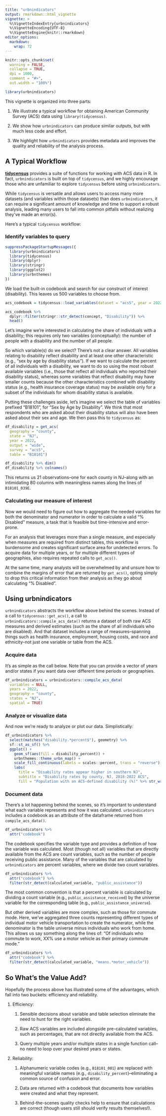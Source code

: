 ```yaml
---
title: "urbnindicators"
output: rmarkdown::html_vignette
vignette: >
  %\VignetteIndexEntry{urbnindicators}
  %\VignetteEncoding{UTF-8}
  %\VignetteEngine{knitr::rmarkdown}
editor_options: 
  markdown: 
    wrap: 72
---
```


```r
knitr::opts_chunk$set(
  warning = FALSE,
  collapse = TRUE,
  dpi = 1000,
  comment = "#>",
  out.width = "100%")
```

```r
library(urbnindicators)
```

This vignette is organized into three parts:

1.  We illustrate a typical workflow for obtaining American Community
    Survey (ACS) data using `library(tidycensus)`.

2.  We show how `urbnindicators` can produce similar outputs, but with
    much less code and effort.

3.  We highlight how `urbnindicators` provides metadata and improves the
    quality and reliability of the analysis process.

## A Typical Workflow

[**tidycensus**](https://walker-data.com/tidycensus/index.html) provides
a suite of functions for working with ACS data in R. In fact,
`urbnindicators` is built on top of `tidycensus`, and we highly
encourage those who are unfamiliar to explore `tidycensus` before using
`urbnindicators`.

While `tidycensus` is versatile and allows users to access many more
datasets (and variables within those datasets) than does
`urbnindicators`, it can require a significant amount of knowledge and
time to support a robust analysis, leading many users to fall into
common pitfalls without realizing they've made an error(s).

Here's a typical `tidycensus` workflow:

### Identify variables to query

```r
suppressPackageStartupMessages({
  library(urbnindicators)
  library(tidycensus)
  library(dplyr)
  library(stringr)
  library(ggplot2)
  library(urbnthemes)
})
```

We load the built-in codebook and search for our construct of interest
(disability). This leaves us 500 variables to choose from.

```r
acs_codebook = tidycensus::load_variables(dataset = "acs5", year = 2022)

acs_codebook %>%
  dplyr::filter(stringr::str_detect(concept, "Disability")) %>% 
  head()
```

Let's imagine we're interested in calculating the share of individuals
with a disability; this requires only two variables (conceptually): the
number of people with a disability and the number of all people.

So which variable(s) do we select? There's not a clear answer. All
variables relating to disability reflect disability and at least one
other characteristic (e.g., "sex by age by disability status"). If we
want to calculate the percent of all individuals with a disability, we
want to do so using the most robust available variables (i.e., those
that reflect all individuals who reported their disability status),
whereas some variables that reflect disability may have smaller counts
because the other characteristics combined with disability status (e.g.,
health insurance coverage status) may be available only for a subset of
the individuals for whom disability status is available.

Putting these challenges aside, let's imagine we select the table of
variables prefixed "B18101", for "Sex by Age by Disability". We think
that most respondents who are asked about their disability status will
also have been asked about their sex and age. We then pass this to
`tidycensus` as:

```r
df_disability = get_acs(
  geography = "county",
  state = "NJ", 
  year = 2022,
  output = "wide",
  survey = "acs5",
  table = "B18101")

df_disability %>% dim()
df_disability %>% colnames()
```

This returns us 21 observations–one for each county in NJ--along with an
intimidating 80 columns with meaningless names along the lines of
`B18101_039E`.

### Calculating our measure of interest

Now we would need to figure out how to aggregate the needed variables
for both the denominator and numerator in order to calculate a valid "%
Disabled" measure, a task that is feasible but time-intensive and
error-prone.

For an analysis that leverages more than a single measure, and
especially when measures are required from distinct tables, this
workflow is burdensome and creates significant surface area for
undetected errors. To acquire data for multiple years, or for multiple
different types of geographies, also requires repeated calls to
`get_acs()`.

At the same time, many analysts will be overwhelmed by and unsure how to
combine the margins of error that are returned by `get_acs()`, opting
simply to drop this critical information from their analysis as they go
about calculating "% Disabled".

## Using urbnindicators

`urbnindicators` abstracts the workflow above behind the scenes. Instead
of a call to `tidycensus::get_acs()`, a call to
`urbnindicators::compile_acs_data()` returns a dataset of both raw ACS
measures and derived estimates (such as the share of all individuals who
are disabled). And that dataset includes a range of measures–spanning
things such as health insurance, employment, housing costs, and race and
ethnicity–not just one variable or table from the ACS.

### Acquire data

It's as simple as the call below. Note that you can provide a vector of
years and/or states if you want data over different time periods or
geographies.

```r
df_urbnindicators = urbnindicators::compile_acs_data(
  variables = NULL,
  years = 2022,
  geography = "county",
  states = "NJ",
  spatial = TRUE)
```

### Analyze or visualize data

And now we're ready to analyze or plot our data. Simplistically:

```r
df_urbnindicators %>%
  select(matches("disability.*percent$"), geometry) %>%
  sf::st_as_sf() %>%
  ggplot() +
    geom_sf(aes(fill = disability_percent)) +
    urbnthemes::theme_urbn_map() +
    scale_fill_continuous(labels = scales::percent, trans = "reverse") +
    labs(
      title = "Disability rates appear higher in southern NJ",
      subtitle = "Disability rates by county, NJ, 2018-2022 ACS",
      fill = "Population with an ACS-defined disability (%)" %>% str_wrap(20))
```

### Document data

There's a lot happening behind the scenes, so it's important to
understand what each variable represents and how it was calculated.
`urbnindicators` includes a codebook as an attribute of the dataframe
returned from `compile_acs_data()`.

```r
df_urbnindicators %>%
  attr("codebook")
```

The codebook specifies the variable type and provides a definition of
how the variable was calculated. Most (though not all) variables that
are directly available from the ACS are count variables, such as the
number of people receiving public assistance. Many of the variables that
are calculated by `urbnindicators` are percent variables, where we
divide two count variables.

```r
df_urbnindicators %>%
  attr("codebook") %>%
  filter(str_detect(calculated_variable, "public_assistance"))
```

The most common convention is that a percent variable is calculated by
dividing a count variable (e.g., `public_assistance_received`) by the
universe variable for the corresponding table (e.g.,
`public_assistance_universe`).

But other derived variables are more complex, such as those for commute
mode. Here, we've aggregated three counts representing different types
of individual motor vehicle transportation to create the numerator,
while the denominator is the table universe minus individuals who work
from home. This allows us say something along the lines of: "Of
individuals who commute to work, XX% use a motor vehicle as their
primary commute mode."

```r
df_urbnindicators %>%
  attr("codebook") %>%
  filter(str_detect(calculated_variable, "means.*motor_vehicle"))
```

## So What's the Value Add?

Hopefully the process above has illustrated some of the advantages,
which fall into two buckets: efficiency and reliability.

1.  Efficiency:

    1.  Sensible decisions about variable and table selection eliminate
        the need to hunt for the right variables.

    2.  Raw ACS variables are included alongside pre-calculated
        variables, such as percentages, that are not directly available
        from the ACS.

    3.  Query multiple years and/or multiple states in a single function
        call-- no need to loop over your desired years or states.

2.  Reliability:

    1.  Alphanumeric variable codes (e.g., `B18101_001`) are replaced
        with meaningful variable names (e.g.,
        `disability_percent`)--eliminating a common source of confusion
        and error.

    2.  Data are returned with a codebook that documents how variables
        were created and what they represent.

    3.  Behind-the-scenes quality checks help to ensure that
        calculations are correct (though users still should verify
        results themselves!).
